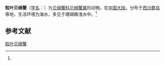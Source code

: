 {{Speciesbox
| name = 粒叶贝绵蟹
| status = 
| status_system = 
| image = 
| genus = Dynomene
| species = granulobata
| authority = (Dai et Yang, 1981)<ref name='id11440'>{{cite web| url =http://www.bioinfo.cn/db05/BjdwSpecies.php?action=view&id=11440| title =粒叶贝绵蟹| work =《中国动物物种编目数据库》| publisher =中国科学院微生物研究所| author =中国科学院动物研究所| accessdate =2009-04-28| deadurl =yes| archiveurl =https://web.archive.org/web/20160305070155/http://www.bioinfo.cn/db05/BjdwSpecies.php?action=view&id=11440| archivedate =2016-03-05}}</ref>
}}

'''粒叶贝绵蟹'''（[[学名|学名]]：{{lang|la|''Dynomene granulobata''}}）为[[贝绵蟹科|贝绵蟹科]][[贝绵蟹属|贝绵蟹属]]的动物。在[[中国大陆|中国大陆]]，分布于[[西沙群岛|西沙群岛]]等地，生活环境为海水，多见于珊瑚礁浅水中。<ref name='id11440'/>

== 参考文献 ==
{{reflist}}

{{Wikispecies|Dynomene granulobata}}
{{Taxonbar|from=Q15230529}}

[[Category:贝绵蟹属|粒叶贝绵蟹]]


{{螃蟹小作品}}